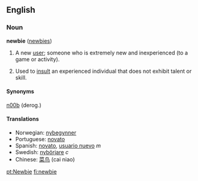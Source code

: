 ==English==
===Noun===
'''newbie''' ([[newbies]])

#{{slang}} A new [[user]]; someone who is extremely new and inexperienced (to a game or activity).  
#Used to [[insult]] an experienced individual that does not exhibit talent or skill.

====Synonyms====

[[n00b]] (derog.)

====Translations====
*Norwegian: [[nybegynner]]
*Portuguese: [[novato]]
*Spanish: [[novato]], [[usuario nuevo]] ''m''
*Swedish: [[nybörjare]] ''c''
*Chinese: [[菜鸟]] (cai niao)

[[pt:Newbie]]
[[fi:newbie]]
